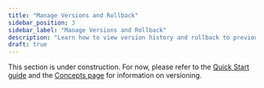 ```yaml
---
title: "Manage Versions and Rollback"
sidebar_position: 3
sidebar_label: "Manage Versions and Rollback"
description: "Learn how to view version history and rollback to previous versions using the Agenta UI."
draft: true
---
```


<!-- TODO: Add comprehensive guide on version management and rollback from the UI -->
<!-- This should cover:
- How to view variant version history in the Registry
- How to compare different versions
- How to rollback to a previous version
- How to view deployment history
- How to understand version numbers and commits
- Screenshots and step-by-step instructions
-->

This section is under construction. For now, please refer to the [Quick Start guide](/prompt-engineering/quick-start) and the [Concepts page](/prompt-engineering/concepts) for information on versioning.
